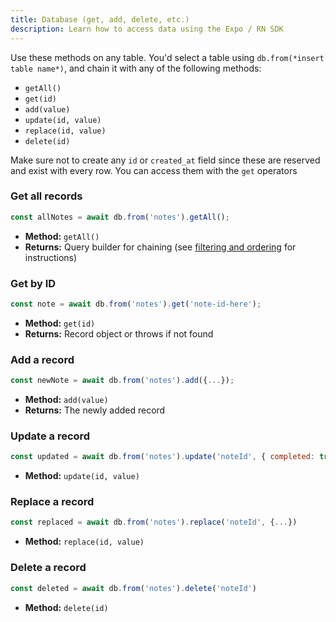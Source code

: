 ```yaml
---
title: Database (get, add, delete, etc.) 
description: Learn how to access data using the Expo / RN SDK
---
```


Use these methods on any table. You'd select a table using `db.from(*insert table name*)`, and chain it with any of the following methods:
- `getAll()`
- `get(id)`
- `add(value)`
- `update(id, value)`
- `replace(id, value)`
- `delete(id)`

<Note> Make sure not to create any `id` or `created_at` field since these are reserved and exist with every row. You can access them with the `get` operators</Note>

### Get all records
```js
const allNotes = await db.from('notes').getAll();
```
- **Method:** `getAll()`
- **Returns:** Query builder for chaining (see [filtering and ordering](/basic-expo-rn/rn-filtering) for instructions)

### Get by ID
```js
const note = await db.from('notes').get('note-id-here');
```
- **Method:** `get(id)`
- **Returns:** Record object or throws if not found

### Add a record
```js
const newNote = await db.from('notes').add({...});
```
- **Method:** `add(value)`
- **Returns:** The newly added record

### Update a record
```js
const updated = await db.from('notes').update('noteId', { completed: true })
```
- **Method:** `update(id, value)`

### Replace a record
```js
const replaced = await db.from('notes').replace('noteId', {...})
```
- **Method:** `replace(id, value)`

### Delete a record
```js
const deleted = await db.from('notes').delete('noteId')
```
- **Method:** `delete(id)`